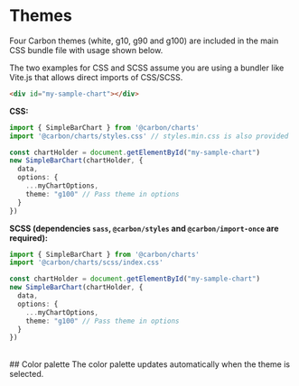 
<Meta title="Docs/Tutorials/Themes" />

# Themes

Four Carbon themes (white, g10, g90 and g100) are included in the main CSS bundle file with usage shown below.

The two examples for CSS and SCSS assume you are using a bundler like Vite.js that allows direct imports of CSS/SCSS.

```html
<div id="my-sample-chart"></div>
```

**CSS:**

```ts
import { SimpleBarChart } from '@carbon/charts'
import '@carbon/charts/styles.css' // styles.min.css is also provided

const chartHolder = document.getElementById("my-sample-chart")
new SimpleBarChart(chartHolder, {
  data,
  options: {
    ...myChartOptions,
    theme: "g100" // Pass theme in options
  }
})
```

**SCSS (dependencies `sass`, `@carbon/styles` and `@carbon/import-once` are required):**

```ts
import { SimpleBarChart } from '@carbon/charts'
import '@carbon/charts/scss/index.css'

const chartHolder = document.getElementById("my-sample-chart")
new SimpleBarChart(chartHolder, {
  data,
  options: {
    ...myChartOptions,
    theme: "g100" // Pass theme in options
  }
})
```

<br/>
## Color palette
The color palette updates automatically when the theme is selected.